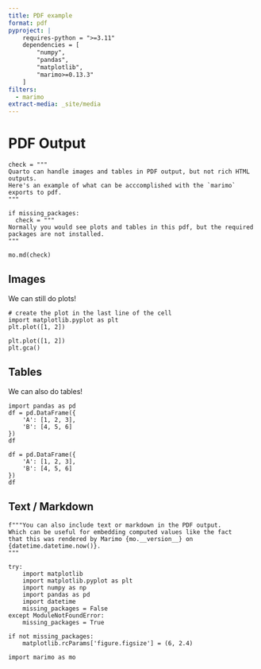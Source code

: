 ```yaml
---
title: PDF example
format: pdf
pyproject: |
    requires-python = ">=3.11"
    dependencies = [
        "numpy",
        "pandas",
        "matplotlib",
        "marimo>=0.13.3"
    ]
filters:
  - marimo
extract-media: _site/media
---
```


# PDF Output

```.python.marimo
check = """
Quarto can handle images and tables in PDF output, but not rich HTML outputs.
Here's an example of what can be acccomplished with the `marimo` exports to pdf.
"""

if missing_packages:
  check = """
Normally you would see plots and tables in this pdf, but the required packages are not installed.
"""

mo.md(check)
```

## Images

We can still do plots!

```python3
# create the plot in the last line of the cell
import matplotlib.pyplot as plt
plt.plot([1, 2])
```

```.python.marimo
plt.plot([1, 2])
plt.gca()
```

## Tables

We can also do tables!

```python3
import pandas as pd
df = pd.DataFrame({
    'A': [1, 2, 3],
    'B': [4, 5, 6]
})
df
```

```.python.marimo
df = pd.DataFrame({
    'A': [1, 2, 3],
    'B': [4, 5, 6]
})
df
```

## Text / Markdown

```.python.marimo
f"""You can also include text or markdown in the PDF output.
Which can be useful for embedding computed values like the fact
that this was rendered by Marimo {mo.__version__} on {datetime.datetime.now()}.
"""
```

```.python.marimo
try:
    import matplotlib
    import matplotlib.pyplot as plt
    import numpy as np
    import pandas as pd
    import datetime
    missing_packages = False
except ModuleNotFoundError:
    missing_packages = True

if not missing_packages:
    matplotlib.rcParams['figure.figsize'] = (6, 2.4)
```


```.python.marimo
import marimo as mo
```
